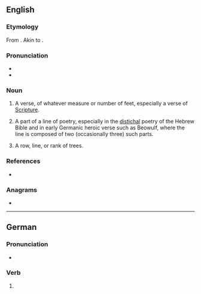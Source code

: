 {{also|Stich}}
==English==

===Etymology===
From {{etyl|grc|en}} {{m|grc|στίχος||line, row, verse|sc=polytonic}}. Akin to {{m|grc|στείχω||I go|sc=polytonic}}.

===Pronunciation===
* {{IPA|en|/stɪk/}}
* {{homophones|en|stick}}

===Noun===
{{en-noun}}

# {{lb|en|obsolete}} A verse, of whatever measure or number of feet, especially a verse of [[Scripture]].
# A part of a line of poetry, especially in the [[distichal]] poetry of the Hebrew Bible and in early Germanic heroic verse such as Beowulf, where the line is composed of two (occasionally three) such parts.
# {{lb|en|obsolete}} A row, line, or rank of trees.

===References===
* {{R:Webster 1913}}

===Anagrams===
* {{anagrams|en|a=chist|chist|chits|sicht|sitch}}

----

==German==

===Pronunciation===
* {{audio|de|De-stich.ogg|Audio}}

===Verb===
{{head|de|verb form}}

# {{de-verb form of|stechen|i|s}}